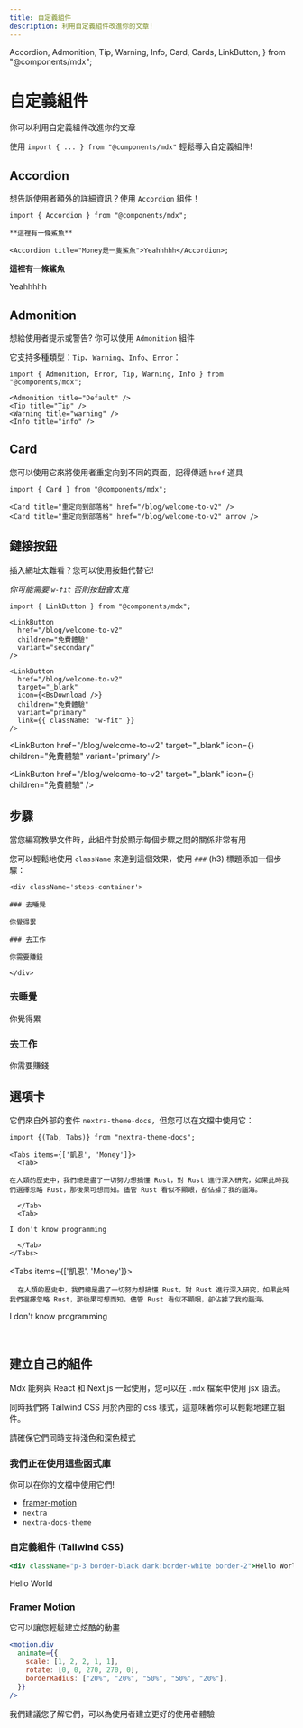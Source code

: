 ```yaml
---
title: 自定義組件
description: 利用自定義組件改進你的文章!
---
```


  Accordion,
  Admonition,
  Tip,
  Warning,
  Info,
  Card,
  Cards,
  LinkButton,
} from "@components/mdx";

# 自定義組件

你可以利用自定義組件改進你的文章

使用 `import { ... } from "@components/mdx"` 輕鬆導入自定義組件!

## Accordion

想告訴使用者額外的詳細資訊？使用 `Accordion` 組件！

```mdx
import { Accordion } from "@components/mdx";

**這裡有一條鯊魚**

<Accordion title="Money是一隻鯊魚">Yeahhhhh</Accordion>;
```

**這裡有一條鯊魚**

<Accordion title="Money是一隻鯊魚">Yeahhhhh</Accordion>

## Admonition

想給使用者提示或警告? 你可以使用 `Admonition` 組件

它支持多種類型：`Tip`、`Warning`、`Info`、`Error`：

```mdx
import { Admonition, Error, Tip, Warning, Info } from "@components/mdx";

<Admonition title="Default" />
<Tip title="Tip" />
<Warning title="warning" />
<Info title="info" />
```

<Admonition title="Default" />
<Tip title="Tip" />
<Warning title="warning" />
<Info title="info" />

## Card

您可以使用它來將使用者重定向到不同的頁面，記得傳遞 `href` 道具

```mdx
import { Card } from "@components/mdx";

<Card title="重定向到部落格" href="/blog/welcome-to-v2" />
<Card title="重定向到部落格" href="/blog/welcome-to-v2" arrow />
```

<Card title="重定向到部落格" href="/blog/welcome-to-v2" />
<Card
  title="重定向到部落格"
  href="/blog/welcome-to-v2"
  arrow
  className="mt-2"
/>

## 鏈接按鈕

插入網址太難看？您可以使用按鈕代替它!

<Info>_你可能需要 `w-fit` 否則按鈕會太寬_</Info>

```mdx
import { LinkButton } from "@components/mdx";

<LinkButton
  href="/blog/welcome-to-v2"
  children="免費體驗"
  variant="secondary"
/>

<LinkButton
  href="/blog/welcome-to-v2"
  target="_blank"
  icon={<BsDownload />}
  children="免費體驗"
  variant="primary"
  link={{ className: "w-fit" }}
/>
```

<div className='flex flex-col min-[400px]:flex-row gap-3 flex-wrap my-5'>
  
<LinkButton
    href="/blog/welcome-to-v2"
    target="_blank"
    icon={<BsDownload />}
    children="免費體驗"
    variant='primary'
/>

<LinkButton
  href="/blog/welcome-to-v2"
  target="_blank"
  children="開始試用"
  variant="primary"
/>

<LinkButton
  href="/blog/welcome-to-v2"
  target="_blank"
  icon={<BsDownload />}
  children="免費體驗"
/>

<LinkButton href="/blog/welcome-to-v2" target="_blank" children="開始試用" />

</div>

## 步驟

當您編寫教學文件時，此組件對於顯示每個步驟之間的關係非常有用

您可以輕鬆地使用 `className` 來達到這個效果，使用 `###` (h3) 標題添加一個步驟：

```mdx
<div className='steps-container'>

### 去睡覺

你覺得累

### 去工作

你需要賺錢

</div>
```

<div className='steps-container'>

### 去睡覺

你覺得累

### 去工作

你需要賺錢

</div>

## 選項卡

它們來自外部的套件 `nextra-theme-docs`，但您可以在文檔中使用它：

```mdx
import {(Tab, Tabs)} from "nextra-theme-docs";

<Tabs items={['凱恩', 'Money']}>
  <Tab>

在人類的歷史中，我們總是盡了一切努力想搞懂 Rust，對 Rust 進行深入研究，如果此時我們選擇忽略 Rust，那後果可想而知。儘管 Rust 看似不顯眼，卻佔據了我的腦海。

  </Tab>
  <Tab>

I don't know programming

  </Tab>
</Tabs>
```

<Tabs items={['凱恩', 'Money']}>
  <Tab>
	
	  在人類的歷史中，我們總是盡了一切努力想搞懂 Rust，對 Rust 進行深入研究，如果此時我們選擇忽略 Rust，那後果可想而知。儘管 Rust 看似不顯眼，卻佔據了我的腦海。

  </Tab>
  <Tab>

I don't know programming

  </Tab>
</Tabs>

<br />

## 建立自己的組件

Mdx 能夠與 React 和 Next.js 一起使用，您可以在 `.mdx` 檔案中使用 jsx 語法。

同時我們將 Tailwind CSS 用於內部的 css 樣式，這意味著你可以輕鬆地建立組件。

<Tip title="重要提示">請確保它們同時支持淺色和深色模式</Tip>
### 我們正在使用這些函式庫

你可以在你的文檔中使用它們!

- [framer-motion](https://www.framer.com/motion/)
- `nextra`
- `nextra-docs-theme`

### 自定義組件 (Tailwind CSS)

```jsx
<div className="p-3 border-black dark:border-white border-2">Hello World</div>
```

<div className="p-3 border-black dark:border-white border-2">Hello World</div>

### Framer Motion

它可以讓您輕鬆建立炫酷的動畫

<Cards>
  <Card
    href="https://www.framer.com/docs/"
    target="_blank"
    title="他們的文檔"
  />
</Cards>

```jsx
<motion.div
  animate={{
    scale: [1, 2, 2, 1, 1],
    rotate: [0, 0, 270, 270, 0],
    borderRadius: ["20%", "20%", "50%", "50%", "20%"],
  }}
/>
```

<div className="flex flex-col items-center bg-purple-500 p-5 rounded-2xl mt-4">
  <motion.div
    animate={{
      scale: [1, 2, 2, 1, 1],
      rotate: [0, 0, 270, 270, 0],
      borderRadius: ["20%", "20%", "50%", "50%", "20%"],
    }}
    transition={{
      duration: 2,
      ease: "easeInOut",
      times: [0, 0.2, 0.5, 0.8, 1],
      repeat: Infinity,
      repeatDelay: 0.2,
    }}
    className="w-10 h-10 md:w-32 md:h-32 bg-white m-[5rem]"
  />
</div>

我們建議您了解它們，可以為使用者建立更好的使用者體驗
